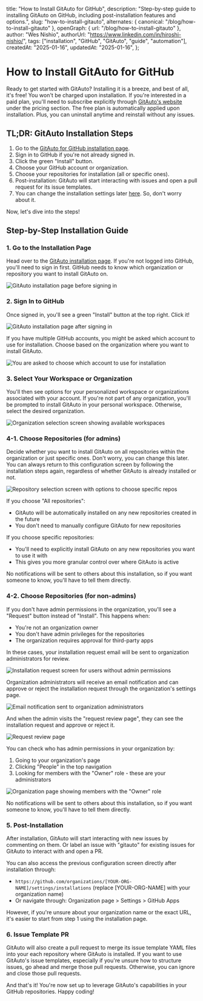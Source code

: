   title: "How to Install GitAuto for GitHub",
  description:
    "Step-by-step guide to installing GitAuto on GitHub, including post-installation features and options.",
  slug: "how-to-install-gitauto",
  alternates: { canonical: "/blog/how-to-install-gitauto" },
  openGraph: { url: "/blog/how-to-install-gitauto" },
  author: "Wes Nishio",
  authorUrl: "https://www.linkedin.com/in/hiroshi-nishio/",
  tags: ["installation", "GitHub", "GitAuto", "guide", "automation"],
  createdAt: "2025-01-16",
  updatedAt: "2025-01-16",
};

# How to Install GitAuto for GitHub

Ready to get started with GitAuto? Installing it is a breeze, and best of all, it's free! You won't be charged upon installation. If you're interested in a paid plan, you'll need to subscribe explicitly through [GitAuto's website](/) under the pricing section. The free plan is automatically applied upon installation. Plus, you can uninstall anytime and reinstall without any issues.

## TL;DR: GitAuto Installation Steps

1. Go to the [GitAuto for GitHub installation page](https://github.com/apps/gitauto-ai).
2. Sign in to GitHub if you're not already signed in.
3. Click the green "Install" button.
4. Choose your GitHub account or organization.
5. Choose your repositories for installation (all or specific ones).
6. Post-installation: GitAuto will start interacting with issues and open a pull request for its issue templates.
7. You can change the installation settings later [here](https://github.com/apps/gitauto-ai). So, don't worry about it.

Now, let's dive into the steps!

## Step-by-Step Installation Guide

### 1. Go to the Installation Page

Head over to the [GitAuto installation page](https://github.com/apps/gitauto-ai). If you're not logged into GitHub, you'll need to sign in first. GitHub needs to know which organization or repository you want to install GitAuto on.

![GitAuto installation page before signing in](/blog/how-to-install-gitauto/step1-1.png)

### 2. Sign In to GitHub

Once signed in, you'll see a green "Install" button at the top right. Click it!

![GitAuto installation page after signing in](/blog/how-to-install-gitauto/step2-1.png)

If you have multiple GitHub accounts, you might be asked which account to use for installation. Choose based on the organization where you want to install GitAuto.

![You are asked to choose which account to use for installation](/blog/how-to-install-gitauto/step2-2.png)

### 3. Select Your Workspace or Organization

You'll then see options for your personalized workspace or organizations associated with your account. If you're not part of any organization, you'll be prompted to install GitAuto in your personal workspace. Otherwise, select the desired organization.

![Organization selection screen showing available workspaces](/blog/how-to-install-gitauto/step3-1.png)

### 4-1. Choose Repositories (for admins)

Decide whether you want to install GitAuto on all repositories within the organization or just specific ones. Don't worry, you can change this later. You can always return to this configuration screen by following the installation steps again, regardless of whether GitAuto is already installed or not.

![Repository selection screen with options to choose specific repos](/blog/how-to-install-gitauto/step4-1.png)

If you choose "All repositories":

- GitAuto will be automatically installed on any new repositories created in the future
- You don't need to manually configure GitAuto for new repositories

If you choose specific repositories:

- You'll need to explicitly install GitAuto on any new repositories you want to use it with
- This gives you more granular control over where GitAuto is active

No notifications will be sent to others about this installation, so if you want someone to know, you'll have to tell them directly.

### 4-2. Choose Repositories (for non-admins)

If you don't have admin permissions in the organization, you'll see a "Request" button instead of "Install". This happens when:

- You're not an organization owner
- You don't have admin privileges for the repositories
- The organization requires approval for third-party apps

In these cases, your installation request email will be sent to organization administrators for review.

![Installation request screen for users without admin permissions](/blog/how-to-install-gitauto/step4-2.png)

Organization administrators will receive an email notification and can approve or reject the installation request through the organization's settings page.

![Email notification sent to organization administrators](/blog/how-to-install-gitauto/step4-3.png)

And when the admin visits the "request review page", they can see the installation request and approve or reject it.

![Request review page](/blog/how-to-install-gitauto/step4-4.png)

You can check who has admin permissions in your organization by:

1. Going to your organization's page
2. Clicking "People" in the top navigation
3. Looking for members with the "Owner" role - these are your administrators

![Organization page showing members with the "Owner" role](/blog/how-to-install-gitauto/step4-5.png)

No notifications will be sent to others about this installation, so if you want someone to know, you'll have to tell them directly.

### 5. Post-Installation

After installation, GitAuto will start interacting with new issues by commenting on them. Or label an issue with "gitauto" for existing issues for GitAuto to interact with and open a PR.

You can also access the previous configuration screen directly after installation through:

- `https://github.com/organizations/[YOUR-ORG-NAME]/settings/installations` (replace [YOUR-ORG-NAME] with your organization name)
- Or navigate through: Organization page > Settings > GitHub Apps

However, if you're unsure about your organization name or the exact URL, it's easier to start from step 1 using the installation page.

### 6. Issue Template PR

GitAuto will also create a pull request to merge its issue template YAML files into your each repository where GitAuto is installed. If you want to use GitAuto's issue templates, especially if you're unsure how to structure issues, go ahead and merge those pull requests. Otherwise, you can ignore and close those pull requests.

And that's it! You're now set up to leverage GitAuto's capabilities in your GitHub repositories. Happy coding!

